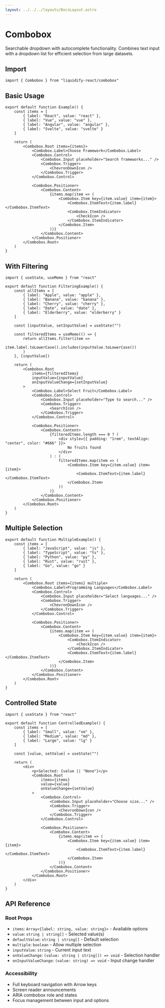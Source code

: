 ```yaml
---
layout: ../../../layouts/DocsLayout.astro
---
```


# Combobox

Searchable dropdown with autocomplete functionality. Combines text input with a dropdown list for efficient selection from large datasets.

## Import

```tsx
import { Combobox } from "liquidify-react/combobox"
```

## Basic Usage

```tsx
export default function Example() {
	const items = [
		{ label: "React", value: "react" },
		{ label: "Vue", value: "vue" },
		{ label: "Angular", value: "angular" },
		{ label: "Svelte", value: "svelte" }
	]
	
	return (
		<Combobox.Root items={items}>
			<Combobox.Label>Choose Framework</Combobox.Label>
			<Combobox.Control>
				<Combobox.Input placeholder="Search frameworks..." />
				<Combobox.Trigger>
					<ChevronDownIcon />
				</Combobox.Trigger>
			</Combobox.Control>
			
			<Combobox.Positioner>
				<Combobox.Content>
					{items.map(item => (
						<Combobox.Item key={item.value} item={item}>
							<Combobox.ItemText>{item.label}</Combobox.ItemText>
							<Combobox.ItemIndicator>
								<CheckIcon />
							</Combobox.ItemIndicator>
						</Combobox.Item>
					))}
				</Combobox.Content>
			</Combobox.Positioner>
		</Combobox.Root>
	)
}
```

## With Filtering

```tsx
import { useState, useMemo } from "react"

export default function FilteringExample() {
	const allItems = [
		{ label: "Apple", value: "apple" },
		{ label: "Banana", value: "banana" },
		{ label: "Cherry", value: "cherry" },
		{ label: "Date", value: "date" },
		{ label: "Elderberry", value: "elderberry" }
	]
	
	const [inputValue, setInputValue] = useState("")
	
	const filteredItems = useMemo(() => {
		return allItems.filter(item =>
			item.label.toLowerCase().includes(inputValue.toLowerCase())
		)
	}, [inputValue])
	
	return (
		<Combobox.Root 
			items={filteredItems}
			inputValue={inputValue}
			onInputValueChange={setInputValue}
		>
			<Combobox.Label>Select Fruit</Combobox.Label>
			<Combobox.Control>
				<Combobox.Input placeholder="Type to search..." />
				<Combobox.Trigger>
					<SearchIcon />
				</Combobox.Trigger>
			</Combobox.Control>
			
			<Combobox.Positioner>
				<Combobox.Content>
					{filteredItems.length === 0 ? (
						<div style={{ padding: "1rem", textAlign: "center", color: "#666" }}>
							No fruits found
						</div>
					) : (
						filteredItems.map(item => (
							<Combobox.Item key={item.value} item={item}>
								<Combobox.ItemText>{item.label}</Combobox.ItemText>
							</Combobox.Item>
						))
					)}
				</Combobox.Content>
			</Combobox.Positioner>
		</Combobox.Root>
	)
}
```

## Multiple Selection

```tsx
export default function MultipleExample() {
	const items = [
		{ label: "JavaScript", value: "js" },
		{ label: "TypeScript", value: "ts" },
		{ label: "Python", value: "py" },
		{ label: "Rust", value: "rust" },
		{ label: "Go", value: "go" }
	]
	
	return (
		<Combobox.Root items={items} multiple>
			<Combobox.Label>Programming Languages</Combobox.Label>
			<Combobox.Control>
				<Combobox.Input placeholder="Select languages..." />
				<Combobox.Trigger>
					<ChevronDownIcon />
				</Combobox.Trigger>
			</Combobox.Control>
			
			<Combobox.Positioner>
				<Combobox.Content>
					{items.map(item => (
						<Combobox.Item key={item.value} item={item}>
							<Combobox.ItemIndicator>
								<CheckIcon />
							</Combobox.ItemIndicator>
							<Combobox.ItemText>{item.label}</Combobox.ItemText>
						</Combobox.Item>
					))}
				</Combobox.Content>
			</Combobox.Positioner>
		</Combobox.Root>
	)
}
```

## Controlled State

```tsx
import { useState } from "react"

export default function ControlledExample() {
	const items = [
		{ label: "Small", value: "sm" },
		{ label: "Medium", value: "md" },
		{ label: "Large", value: "lg" }
	]
	
	const [value, setValue] = useState("")
	
	return (
		<div>
			<p>Selected: {value || "None"}</p>
			<Combobox.Root 
				items={items}
				value={value}
				onValueChange={setValue}
			>
				<Combobox.Control>
					<Combobox.Input placeholder="Choose size..." />
					<Combobox.Trigger>
						<ChevronDownIcon />
					</Combobox.Trigger>
				</Combobox.Control>
				
				<Combobox.Positioner>
					<Combobox.Content>
						{items.map(item => (
							<Combobox.Item key={item.value} item={item}>
								<Combobox.ItemText>{item.label}</Combobox.ItemText>
							</Combobox.Item>
						))}
					</Combobox.Content>
				</Combobox.Positioner>
			</Combobox.Root>
		</div>
	)
}
```

## API Reference

### Root Props
- `items`: `Array<{label: string, value: string}>` - Available options
- `value`: `string | string[]` - Selected value(s)
- `defaultValue`: `string | string[]` - Default selection
- `multiple`: `boolean` - Allow multiple selection
- `inputValue`: `string` - Current input text
- `onValueChange`: `(value: string | string[]) => void` - Selection handler
- `onInputValueChange`: `(value: string) => void` - Input change handler

### Accessibility
- Full keyboard navigation with Arrow keys
- Screen reader announcements
- ARIA combobox role and states
- Focus management between input and options
